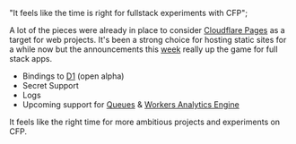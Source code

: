   "It feels like the time is right for fullstack experiments with CFP";

A lot of the pieces were already in place to consider [Cloudflare Pages][3]
as a target for web projects. It's been a strong
choice for hosting static sites for a while now but the
announcements this [week][5] really up the game for full stack apps.

- Bindings to [D1][1] (open alpha)
- Secret Support
- Logs
- Upcoming support for [Queues][6] & [Workers Analytics Engine][7]

It feels like the right time for more ambitious projects and experiments on CFP.

[1]: https://blog.cloudflare.com/d1-open-alpha/
[3]: https://pages.cloudflare.com/
[5]: https://blog.cloudflare.com/icymi-developer-week-2022-announcements/
[6]: https://developers.cloudflare.com/queues/
[7]: https://developers.cloudflare.com/analytics/analytics-engine/

